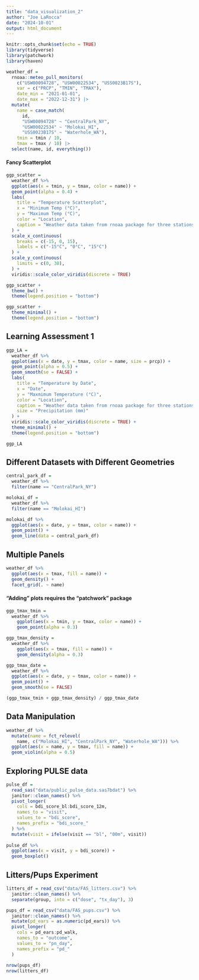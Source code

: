 ```yaml
---
title: "data_visualization_2"
author: "Joe LaRocca"
date: "2024-10-01"
output: html_document
---
```


```r
knitr::opts_chunk$set(echo = TRUE)
library(tidyverse)
library(patchwork)
library(haven)
```

```r

weather_df = 
  rnoaa::meteo_pull_monitors(
    c("USW00094728", "USW00022534", "USS0023B17S"),
    var = c("PRCP", "TMIN", "TMAX"), 
    date_min = "2021-01-01",
    date_max = "2022-12-31") |>
  mutate(
    name = case_match(
      id, 
      "USW00094728" ~ "CentralPark_NY", 
      "USW00022534" ~ "Molokai_HI",
      "USS0023B17S" ~ "Waterhole_WA"),
    tmin = tmin / 10,
    tmax = tmax / 10) |>
  select(name, id, everything())

```
#### Fancy Scatterplot

```r

ggp_scatter =
  weather_df %>%
  ggplot(aes(x = tmin, y = tmax, color = name)) + 
  geom_point(alpha = 0.4) + 
  labs(
    title = "Temperature Scatterplot",
    x = "Minimum Temp (°C)",
    y = "Maximum Temp (°C)",
    color = "Location",
    caption = "Weather data taken from rnoaa package for three stations"
  ) + 
  scale_x_continuous(
    breaks = c(-15, 0, 15),
    labels = c("-15°C", "0°C", "15°C")
  ) + 
  scale_y_continuous(
    limits = c(0, 30),
  ) + 
  viridis::scale_color_viridis(discrete = TRUE) 

```

```r

ggp_scatter + 
  theme_bw() + 
  theme(legend.position = "bottom")

```
```r

ggp_scatter + 
  theme_minimal() + 
  theme(legend.position = "bottom")

```
## Learning Assessment 1

```r

ggp_LA = 
  weather_df %>%
  ggplot(aes(x = date, y = tmax, color = name, size = prcp)) + 
  geom_point(alpha = 0.5) + 
  geom_smooth(se = FALSE) +
  labs(
    title = "Temperature by Date",
    x = "Date",
    y = "Maxmimum Temperature (°C)", 
    color = "Location",
    caption = "Weather data taken from rnoaa package for three stations",
    size = "Precipitation (mm)"
  ) +
  viridis::scale_color_viridis(discrete = TRUE) + 
  theme_minimal() + 
  theme(legend.position = "bottom")

ggp_LA

```
## Different Datasets with Different Geometries

```r

central_park_df = 
  weather_df %>%
  filter(name == "CentralPark_NY")

molokai_df = 
  weather_df %>%
  filter(name == "Molokai_HI")

molokai_df %>%
  ggplot(aes(x = date, y = tmax, color = name)) +
  geom_point() +
  geom_line(data = central_park_df)

```


## Multiple Panels

```r

weather_df %>%
  ggplot(aes(x = tmax, fill = name)) + 
  geom_density() + 
  facet_grid(. ~ name)

```

#### "Adding" plots requires the "patchwork" package

```r

ggp_tmax_tmin = 
  weather_df %>%
    ggplot(aes(x = tmin, y = tmax, color = name)) + 
    geom_point(alpha = 0.3) 

ggp_tmax_density = 
  weather_df %>%
    ggplot(aes(x = tmax, fill = name)) + 
    geom_density(alpha = 0.3) 

ggp_tmax_date = 
  weather_df %>%
  ggplot(aes(x = date, y = tmax, color = name)) + 
  geom_point() + 
  geom_smooth(se = FALSE)

(ggp_tmax_tmin + ggp_tmax_density) / ggp_tmax_date

```


## Data Manipulation

```r

weather_df %>%
  mutate(name = fct_relevel(
    name, c("Molokai_HI", "CentralPark_NY", "Waterhole_WA"))) %>%
  ggplot(aes(x = name, y = tmax, fill = name)) + 
  geom_violin(alpha = 0.5)

```

## Exploring PULSE data

```r

pulse_df = 
  read_sas("data/public_pulse_data.sas7bdat") %>%
  janitor::clean_names() %>%
  pivot_longer(
    cols = bdi_score_bl:bdi_score_12m,
    names_to = "visit",
    values_to = "bdi_score",
    names_prefix = "bdi_score_"
  ) %>%
  mutate(visit = ifelse(visit == "bl", "00m", visit))
  
pulse_df %>%
  ggplot(aes(x = visit, y = bdi_score)) + 
  geom_boxplot()

```


## Litters/Pups Experiment

```r

litters_df = read_csv("data/FAS_litters.csv") %>%
  janitor::clean_names() %>%
  separate(group, into = c("dose", "tx_day"), 3)

pups_df = read_csv("data/FAS_pups.csv") %>%
  janitor::clean_names() %>%
  mutate(pd_ears = as.numeric(pd_ears)) %>%  
  pivot_longer(
    cols = pd_ears:pd_walk,
    names_to = "outcome",
    values_to = "pn_day", 
    names_prefix = "pd_"
  )
 
nrow(pups_df)
nrow(litters_df)



```

